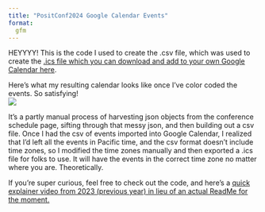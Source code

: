 ```yaml
---
title: "PositConf2024 Google Calendar Events"
format: 
  gfm
---
```


HEYYYY! This is the code I used to create the .csv file, which was used to create the [.ics file which you can download and add to your own Google Calendar here](https://datahumans.notion.site/Posit-Conf-2024-Google-Calendar-0af73e68ee94448bb901a937e3e54acc?pvs=4).

Here's what my resulting calendar looks like once I've color coded the events. So satisfying!  
[![](images/cal_example_image.png)](https://datahumans.notion.site/Posit-Conf-2024-Google-Calendar-0af73e68ee94448bb901a937e3e54acc?pvs=4)

It's a partly manual process of harvesting json objects from the conference schedule page, sifting through that messy json, and then building out a csv file. Once I had the csv of events imported into Google Calendar, I realized that I'd left all the events in Pacific time, and the csv format doesn't include time zones, so I modified the time zones manually and then exported a .ics file for folks to use. It will have the events in the correct time zone no matter where you are. Theoretically.

If you're super curious, feel free to check out the code, and here's a [quick explainer video from 2023 (previous year) in lieu of an actual ReadMe for the moment.](https://youtu.be/XzHaBQR4DB0)  




